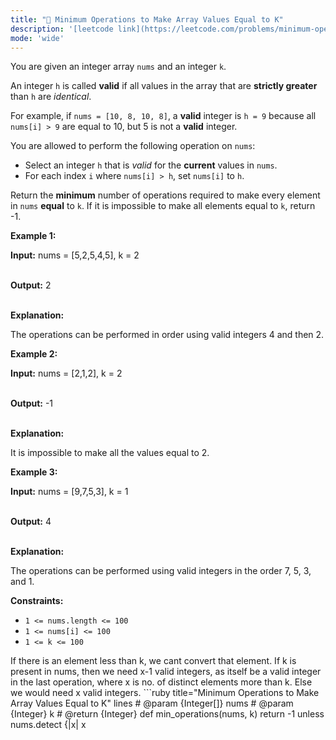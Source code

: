 ```yaml
---
title: "🧩 Minimum Operations to Make Array Values Equal to K"
description: '[leetcode link](https://leetcode.com/problems/minimum-operations-to-make-array-values-equal-to-k/description/)'
mode: 'wide'
---
```

<Tabs>
  <Tab title="Question" icon="circle-question" iconType="regular">
    <Card>
      <p>You are given an integer array <code>nums</code> and an integer <code>k</code>.</p>  <p>An integer <code>h</code> is called <strong>valid</strong> if all values in the array that are <strong>strictly greater</strong> than <code>h</code> are <em>identical</em>.</p>  <p>For example, if <code>nums = [10, 8, 10, 8]</code>, a <strong>valid</strong> integer is <code>h = 9</code> because all <code>nums[i] &gt; 9</code>&nbsp;are equal to 10, but 5 is not a <strong>valid</strong> integer.</p>  <p>You are allowed to perform the following operation on <code>nums</code>:</p>  <ul>  <li>Select an integer <code>h</code> that is <em>valid</em> for the <strong>current</strong> values in <code>nums</code>.</li>  <li>For each index <code>i</code> where <code>nums[i] &gt; h</code>, set <code>nums[i]</code> to <code>h</code>.</li> </ul>  <p>Return the <strong>minimum</strong> number of operations required to make every element in <code>nums</code> <strong>equal</strong> to <code>k</code>. If it is impossible to make all elements equal to <code>k</code>, return -1.</p>   <p><strong class="example">Example 1:</strong></p>  <div class="example-block"> <p><strong>Input:</strong> <span class="example-io">nums = [5,2,5,4,5], k = 2</span></p>  <p><br/> <strong>Output:</strong> <span class="example-io">2</span></p>  <p><br/> <strong>Explanation:</strong></p>  <p>The operations can be performed in order using valid integers 4 and then 2.</p> </div>  <p><strong class="example">Example 2:</strong></p>  <div class="example-block"> <p><strong>Input:</strong> <span class="example-io">nums = [2,1,2], k = 2</span></p>  <p><br/> <strong>Output:</strong> <span class="example-io">-1</span></p>  <p><br/> <strong>Explanation:</strong></p>  <p>It is impossible to make all the values equal to 2.</p> </div>  <p><strong class="example">Example 3:</strong></p>  <div class="example-block"> <p><strong>Input:</strong> <span class="example-io">nums = [9,7,5,3], k = 1</span></p>  <p><br/> <strong>Output:</strong> <span class="example-io">4</span></p>  <p><br/> <strong>Explanation:</strong></p>  <p>The operations can be performed using valid integers in the order 7, 5, 3, and 1.</p> </div>   <p><strong>Constraints:</strong></p>  <ul>  <li><code>1 &lt;= nums.length &lt;= 100 </code></li>  <li><code>1 &lt;= nums[i] &lt;= 100</code></li>  <li><code>1 &lt;= k &lt;= 100</code></li> </ul> 
    </Card>
  </Tab>
  <Tab title="Solution" icon="lightbulb" iconType="regular" >
    <Card>
      If there is an element less than k, we cant convert that element. If k is present in nums, then we need x-1 valid integers, as itself be a valid integer in the last operation, where x is no. of distinct elements more than k. Else we would need x valid integers.
</Card>
  <Expandable title="code">
    <CodeGroup dropdown>
```ruby title="Minimum Operations to Make Array Values Equal to K" lines
# @param {Integer[]} nums
# @param {Integer} k
# @return {Integer}
def min_operations(nums, k)
  return -1 unless nums.detect {|x| x<k}.nil?
  num_set = nums.to_set
  num_set.include?(k) ? (num_set.size-1) : num_set.size
end
```
    </CodeGroup>
  </Expandable>
  </Tab>
</Tabs>